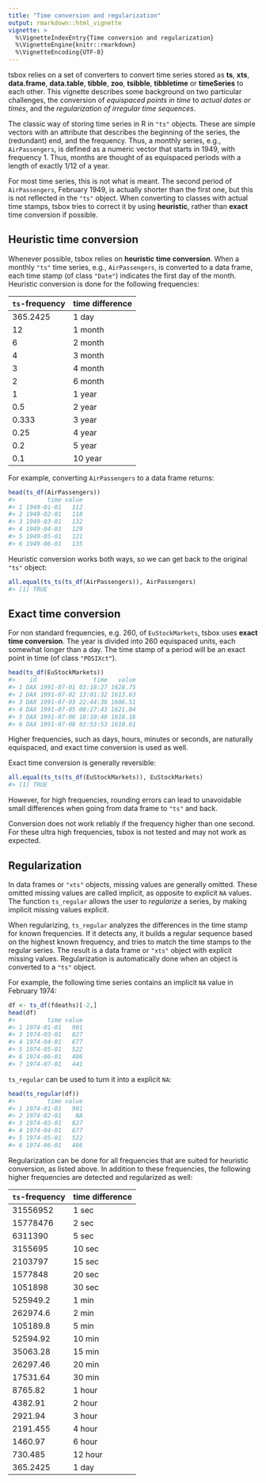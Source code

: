 ```yaml
---
title: "Time conversion and regularization"
output: rmarkdown::html_vignette
vignette: >
  %\VignetteIndexEntry{Time conversion and regularization}
  %\VignetteEngine{knitr::rmarkdown}
  %\VignetteEncoding{UTF-8}
---
```


tsbox relies on a set of converters to convert time series stored as **ts**, **xts**, **data.frame**, **data.table**, **tibble**, **zoo**, **tsibble**, **tibbletime** or **timeSeries** to each other. This vignette
describes some background on two particular challenges, the conversion of
*equispaced points in time* to *actual dates or times*, and the *regularization 
of irregular time sequences*.

The classic way of storing time series in R in `"ts"` objects. These are simple
vectors with an attribute that describes the beginning of the series, the
(redundant) end, and the frequency. Thus, a monthly series, e.g.,
`AirPassengers`, is defined as a numeric vector that starts in 1949, with
frequency 1. Thus, months are thought of as equispaced periods with a length of 
exactly 1/12 of a year.

For most time series, this is not what is meant. The second period of
`AirPassengers`, February 1949, is actually shorter than the first one, but this
is not reflected in the `"ts"` object. When converting to classes with actual
time stamps, tsbox tries to correct it by using **heuristic**, rather than
**exact** time conversion if possible.


## Heuristic time conversion

Whenever possible, tsbox relies on **heuristic time conversion**. When a monthly
`"ts"` time series, e.g., `AirPassengers`, is converted to a data frame, each
time stamp (of class `"Date"`) indicates the first day of the month.
Heuristic conversion is done for the following frequencies:


| `ts`-frequency | time difference |
|----------------|-----------------|
|       365.2425 | 1 day           |
|             12 | 1 month         |
|              6 | 2 month         |
|              4 | 3 month         |
|              3 | 4 month         |
|              2 | 6 month         |
|              1 | 1 year          |
|            0.5 | 2 year          |
|          0.333 | 3 year          |
|           0.25 | 4 year          |
|            0.2 | 5 year          |
|            0.1 | 10 year         |

For example, converting `AirPassengers` to a data frame returns:

```r
head(ts_df(AirPassengers))
#>         time value
#> 1 1949-01-01   112
#> 2 1949-02-01   118
#> 3 1949-03-01   132
#> 4 1949-04-01   129
#> 5 1949-05-01   121
#> 6 1949-06-01   135
```

Heuristic conversion works both ways, so we can get back to the original `"ts"`
object:

```r
all.equal(ts_ts(ts_df(AirPassengers)), AirPassengers)
#> [1] TRUE
```

## Exact time conversion

For non standard frequencies, e.g. 260, of `EuStockMarkets`, tsbox uses  **exact
time conversion**. The year is divided into 260 equispaced units, each somewhat
longer than a day. The time stamp of a period will be an exact point in time (of
class `"POSIXct"`).

```r
head(ts_df(EuStockMarkets))
#>    id                time   value
#> 1 DAX 1991-07-01 03:18:27 1628.75
#> 2 DAX 1991-07-02 13:01:32 1613.63
#> 3 DAX 1991-07-03 22:44:38 1606.51
#> 4 DAX 1991-07-05 08:27:43 1621.04
#> 5 DAX 1991-07-06 18:10:48 1618.16
#> 6 DAX 1991-07-08 03:53:53 1610.61
```

Higher frequencies, such as days, hours, minutes or seconds, are naturally
equispaced, and exact time conversion is used as well.

Exact time conversion is generally reversible:

```r
all.equal(ts_ts(ts_df(EuStockMarkets)), EuStockMarkets)
#> [1] TRUE
```

However, for high frequencies, rounding errors can lead to unavoidable small
differences when going from data frame to `"ts"` and back.

Conversion does not work reliably if the frequency higher than one second. For
these ultra high frequencies, tsbox is not tested and may not work as expected.


## Regularization

In data frames or `"xts"` objects, missing values are generally omitted. These
omitted missing values are called implicit, as opposite to explicit `NA` values.
The function `ts_regular` allows the user to *regularize* a series, by making
implicit missing values explicit.

When regularizing, `ts_regular` analyzes the differences in the time stamp for
known frequencies. If it detects any, it builds a regular sequence based on the
highest known frequency, and tries to match the time stamps to the regular
series. The result is a data frame or `"xts"` object with explicit missing
values. Regularization is automatically done when an object is converted to a
`"ts"` object.

For example, the following time series contains an implicit `NA` value in
February 1974:

```r
df <- ts_df(fdeaths)[-2,]
head(df)
#>         time value
#> 1 1974-01-01   901
#> 3 1974-03-01   827
#> 4 1974-04-01   677
#> 5 1974-05-01   522
#> 6 1974-06-01   406
#> 7 1974-07-01   441
```

`ts_regular` can be used to turn it into a explicit `NA`:

```r
head(ts_regular(df))
#>         time value
#> 1 1974-01-01   901
#> 2 1974-02-01    NA
#> 3 1974-03-01   827
#> 4 1974-04-01   677
#> 5 1974-05-01   522
#> 6 1974-06-01   406
```

Regularization can be done for all frequencies that are suited for heuristic
conversion, as listed above. In addition to these frequencies, the following
higher frequencies are detected and regularized as well:

| `ts`-frequency | time difference |
|----------------|-----------------|
|       31556952 | 1 sec           |
|       15778476 | 2 sec           |
|        6311390 | 5 sec           |
|        3155695 | 10 sec          |
|        2103797 | 15 sec          |
|        1577848 | 20 sec          |
|        1051898 | 30 sec          |
|       525949.2 | 1 min           |
|       262974.6 | 2 min           |
|       105189.8 | 5 min           |
|       52594.92 | 10 min          |
|       35063.28 | 15 min          |
|       26297.46 | 20 min          |
|       17531.64 | 30 min          |
|        8765.82 | 1 hour          |
|        4382.91 | 2 hour          |
|        2921.94 | 3 hour          |
|       2191.455 | 4 hour          |
|        1460.97 | 6 hour          |
|        730.485 | 12 hour         |
|       365.2425 | 1 day           |

